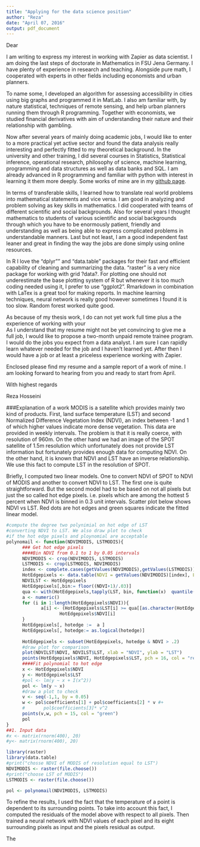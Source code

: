 ```yaml
---
title: "Applying for the data science position"
author: "Reza"
date: "April 07, 2016"
output: pdf_document
---
```

Dear 

I am writing to express my interest in working with Zapier as data scientist. I am doing the last steps of doctorate in Mathematics in FSU Jena Germany. I have plenty of experience in research and teaching. Alongside pure math, I cooperated with experts in other fields including economists and urban planners.

To name some, I developed an algorithm for assessing accessibility in cities using big graphs and programmed it in MatLab. I also am familiar with, by nature statistical, techniques of remote sensing, and help urban planners running them through R programming. Together with economists, we studied financial derivatives with aim of understanding their nature and their relationship with gambling.

Now after several years of mainly doing academic jobs, I would like to enter to a more practical yet active sector and found the data analysis really interesting and perfectly fitted to my theoretical background. In the university and other training, I did several courses in Statistics, Statistical inference, operational research, philosophy of science,   machine learning, programming and data structures as well as data banks and SQL. I am already advanced in R programming and familiar with python with interest in learning it them more deeply. Some works of mine are in my [github page](https://github.com/srhumir). 

In terms of transferable skills, I learned how to translate real world problems into mathematical statements and vice versa. I am good in analyzing and problem solving as key skills in mathematics. I did cooperated with teams of different scientific and social backgrounds. Also for several years I thought mathematics to students of various scientific and social backgrounds through which you have to be enormously patient, friendly and understanding as well as being able to express complicated problems in understandable manners. Last but not least, I am a good independent fast leaner and great in finding the way the jobs are done simply using online resources.


In R I love the "dplyr"" and "data.table" packages for their fast and efficient capability of cleaning and summarizing the data. "raster" is a very nice package for working with grid ?data?. For plotting one should not underestimate the base plotting system of R but whenever it is too much coding needed using it, I prefer to use "ggplot2". Rmarkdown in combination with LaTex is a great tool for making reports. In machine learning techniques, neural network is really good however sometimes I found it is too slow. Random forest worked quite good.


As because of my thesis work, I do can not yet work full time plus a the experience of working with your  
As I understand that my resume might not be yet convincing to give me a full job, I would like to propose a two-month unpaid remote trainee program. I would do the jobs you expect from a data analyst. I am sure I can rapidly learn whatever needed for the job and I haven't learned yet. After then I would have a job or at least a priceless experience working with Zapier.

Enclosed please find my resume and a sample report of a work of mine. I am looking forward to hearing from you and ready to start from April.


With highest regards

Reza Hosseini

###Explanation of a work
MODIS is a satellite which provides mainly two kind of products. First, land surface temperature (LST) and second Normalized Difference Vegetation Index (NDVI), an index between -1 and 1  of which higher values indicate more dense vegetation. This data are provided in weekly intervals. The problem is that it is really coerce, with resolution of 960m. On the other hand we had an image of the SPOT satellite of 1.5m resolution which unfortunately does not provide LST information but fortunately provides enough data for computing NDVI. On the other hand, it is known that NDVI and LST have an inverse relationship. We use this fact to compute LST in the resolution of SPOT.

Briefly, I computed two linear models. One to convert NDVI of SPOT to NDVI of MODIS and another to convert NDVI to LST. The first one is quite straightforward. But the second model had to be based on not all pixels but just the so called hot edge pixels. i.e. pixels which are among the hottest 5 percent when NDVI is binned in 0.3 unit intervals. Scatter plot below shows NDVI vs LST. Red dots are hot edges and green squares indicate the fitted linear model. 

 ```r
 #compute the degree two polynimial on hot edge of LST 
#converting NDVI to LST. We also draw plot to check
#if the hot edge pixels and ploynomial are acceptable
polynomail <- function(NDVIMODIS, LSTMODIS){
       ### Get hot edge pixels
       ####Bin NDVI from 0.1 to 1 by 0.05 intervals
       NDVIMODIS <- crop(NDVIMODIS, LSTMODIS)
       LSTMODIS <- crop(LSTMODIS, NDVIMODIS)
       index <- complete.cases(getValues(NDVIMODIS),getValues(LSTMODIS))
       HotEdgepixels <- data.table(NDVI = getValues(NDVIMODIS)[index], LST = getValues(LSTMODIS)[index])
       NDVILST <- HotEdgepixels
       HotEdgepixels[,bin:= floor((NDVI+1)/.03)]
       qua <- with(HotEdgepixels,tapply(LST, bin, function(x)  quantile(x,probs = 0.9,na.rm = T)))
       a <- numeric()
       for (i in 1:length(HotEdgepixels$NDVI)){
              a[i] <- (HotEdgepixels$LST[i] >= qua[[as.character(HotEdgepixels$bin[i])]]) *
                     HotEdgepixels$NDVI[i]
       }
       HotEdgepixels[, hotedge :=  a ]
       HotEdgepixels[, hotedge:= as.logical(hotedge)]
       
       HotEdgepixels <- subset(HotEdgepixels, hotedge & NDVI > .2)
       #draw plot for comparison
       plot(NDVILST$NDVI, NDVILST$LST, xlab = "NDVI", ylab = "LST")
       points(HotEdgepixels$NDVI, HotEdgepixels$LST, pch = 16, col = "red")
       ####Fit polynomial to hot edge
       x <- HotEdgepixels$NDVI
       y <- HotEdgepixels$LST
       #pol <- lm(y ~ x + I(x^2))
       pol <- lm(y ~ x)
       #draw a plot to check
       v <- seq(-1,1, by = 0.05)
       w <- pol$coefficients[1] + pol$coefficients[2] * v #+
       #       pol$coefficients[3]* v^2 
       points(v,w, pch = 15, col = "green")
       pol
}
##1. Input data
#x <- matrix(rnorm(400), 20)
#y<- matrix(rnorm(400), 20)

library(raster)
library(data.table)
#print("chosse NDVI of MODIS of resolution equal to LST")
NDVIMODIS <- raster(file.choose())
#print("choose LST of MODIS")
LSTMODIS <- raster(file.choose())

pol <- polynomail(NDVIMODIS, LSTMODIS)

 ```

To refine the results, I used the fact that the temperature of a point is dependent to its surrounding points. To take into account this fact, I computed the residuals of the model above with respect to all pixels. Then trained a neural network with NDVI values of each pixel and its eight surrounding pixels as input and the pixels residual as output.

The 

